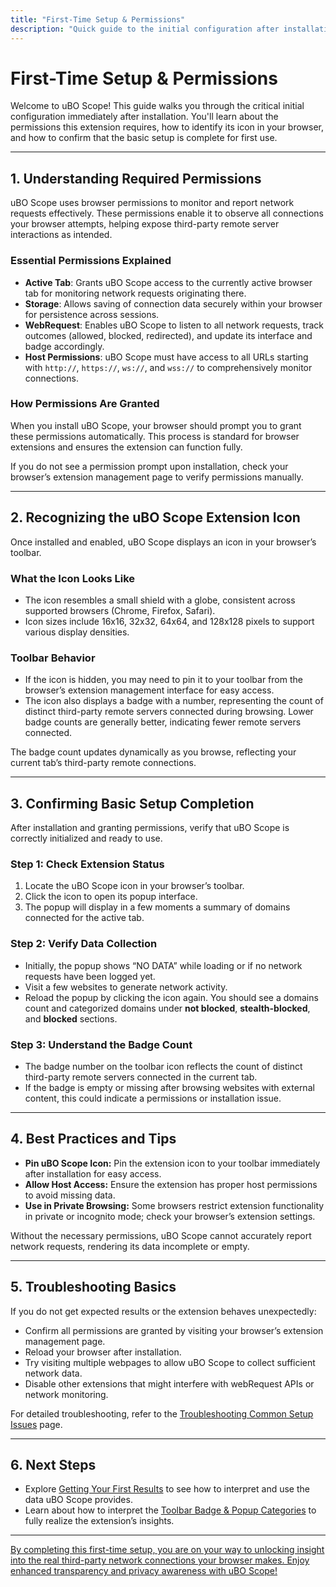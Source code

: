 ```yaml
---
title: "First-Time Setup & Permissions"
description: "Quick guide to the initial configuration after installation. Learn about necessary permissions, how to recognize the extension icon, and confirm basic setup is complete."
---
```


# First-Time Setup & Permissions

Welcome to uBO Scope! This guide walks you through the critical initial configuration immediately after installation. You'll learn about the permissions this extension requires, how to identify its icon in your browser, and how to confirm that the basic setup is complete for first use.

---

## 1. Understanding Required Permissions

uBO Scope uses browser permissions to monitor and report network requests effectively. These permissions enable it to observe all connections your browser attempts, helping expose third-party remote server interactions as intended.

### Essential Permissions Explained

- **Active Tab**: Grants uBO Scope access to the currently active browser tab for monitoring network requests originating there.
- **Storage**: Allows saving of connection data securely within your browser for persistence across sessions.
- **WebRequest**: Enables uBO Scope to listen to all network requests, track outcomes (allowed, blocked, redirected), and update its interface and badge accordingly.
- **Host Permissions**: uBO Scope must have access to all URLs starting with `http://`, `https://`, `ws://`, and `wss://` to comprehensively monitor connections.

### How Permissions Are Granted

When you install uBO Scope, your browser should prompt you to grant these permissions automatically. This process is standard for browser extensions and ensures the extension can function fully.

<Tip>
If you do not see a permission prompt upon installation, check your browser’s extension management page to verify permissions manually.
</Tip>

---

## 2. Recognizing the uBO Scope Extension Icon

Once installed and enabled, uBO Scope displays an icon in your browser’s toolbar.

### What the Icon Looks Like

- The icon resembles a small shield with a globe, consistent across supported browsers (Chrome, Firefox, Safari).
- Icon sizes include 16x16, 32x32, 64x64, and 128x128 pixels to support various display densities.

### Toolbar Behavior

- If the icon is hidden, you may need to pin it to your toolbar from the browser’s extension management interface for easy access.
- The icon also displays a badge with a number, representing the count of distinct third-party remote servers connected during browsing. Lower badge counts are generally better, indicating fewer remote servers connected.

<Info>
The badge count updates dynamically as you browse, reflecting your current tab’s third-party remote connections.
</Info>

---

## 3. Confirming Basic Setup Completion

After installation and granting permissions, verify that uBO Scope is correctly initialized and ready to use.

### Step 1: Check Extension Status

1. Locate the uBO Scope icon in your browser’s toolbar.
2. Click the icon to open its popup interface.
3. The popup will display in a few moments a summary of domains connected for the active tab.

### Step 2: Verify Data Collection

- Initially, the popup shows “NO DATA” while loading or if no network requests have been logged yet.
- Visit a few websites to generate network activity.
- Reload the popup by clicking the icon again. You should see a domains count and categorized domains under **not blocked**, **stealth-blocked**, and **blocked** sections.

### Step 3: Understand the Badge Count

- The badge number on the toolbar icon reflects the count of distinct third-party remote servers connected in the current tab.
- If the badge is empty or missing after browsing websites with external content, this could indicate a permissions or installation issue.

---

## 4. Best Practices and Tips

- **Pin uBO Scope Icon:** Pin the extension icon to your toolbar immediately after installation for easy access.
- **Allow Host Access:** Ensure the extension has proper host permissions to avoid missing data.
- **Use in Private Browsing:** Some browsers restrict extension functionality in private or incognito mode; check your browser’s extension settings.

<Warning>
Without the necessary permissions, uBO Scope cannot accurately report network requests, rendering its data incomplete or empty.
</Warning>

---

## 5. Troubleshooting Basics

If you do not get expected results or the extension behaves unexpectedly:

- Confirm all permissions are granted by visiting your browser’s extension management page.
- Reload your browser after installation.
- Try visiting multiple webpages to allow uBO Scope to collect sufficient network data.
- Disable other extensions that might interfere with webRequest APIs or network monitoring.

For detailed troubleshooting, refer to the [Troubleshooting Common Setup Issues](/getting-started/first-use-validation/troubleshooting-common-setup-issues) page.

---

## 6. Next Steps

- Explore [Getting Your First Results](/getting-started/first-use-validation/getting-your-first-results) to see how to interpret and use the data uBO Scope provides.
- Learn about how to interpret the [Toolbar Badge & Popup Categories](/guides/getting-started-usage/interpreting-badge-and-popup) to fully realize the extension’s insights.

---

<u>By completing this first-time setup, you are on your way to unlocking insight into the real third-party network connections your browser makes. Enjoy enhanced transparency and privacy awareness with uBO Scope!</u>
